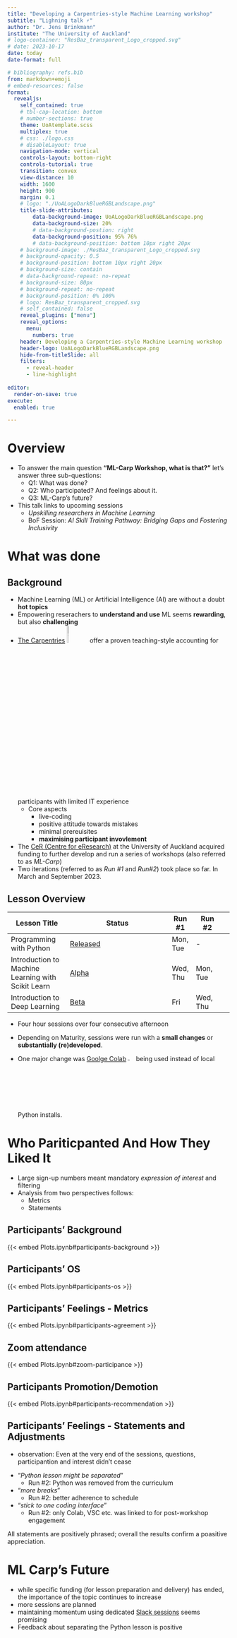 ```yaml
---
title: "Developing a Carpentries-style Machine Learning workshop"
subtitle: "Lighning talk ⚡️"
author: "Dr. Jens Brinkmann"
institute: "The University of Auckland"
# logo-container: "ResBaz_transparent_Logo_cropped.svg"
# date: 2023-10-17
date: today
date-format: full

# bibliography: refs.bib
from: markdown+emoji
# embed-resources: false
format:
  revealjs:
    self_contained: true
    # tbl-cap-location: bottom
    # number-sections: true
    theme: UoAtemplate.scss
    multiplex: true
    # css: ./logo.css
    # disableLayout: true
    navigation-mode: vertical
    controls-layout: bottom-right
    controls-tutorial: true
    transition: convex
    view-distance: 10
    width: 1600
    height: 900
    margin: 0.1
    # logo: "./UoALogoDarkBlueRGBLandscape.png"
    title-slide-attributes:
        data-background-image: UoALogoDarkBlueRGBLandscape.png
        data-background-size: 20%
        # data-background-postion: right
        data-background-position: 95% 76%
        # data-background-position: bottom 10px right 20px
    # background-image: ./ResBaz_transparent_Logo_cropped.svg
    # background-opacity: 0.5
    # background-position: bottom 10px right 20px
    # background-size: contain
    # data-background-repeat: no-repeat
    # background-size: 80px
    # background-repeat: no-repeat
    # background-position: 0% 100%
    # logo: ResBaz_transparent_cropped.svg
    # self_contained: false
    reveal_plugins: ["menu"]
    reveal_options:
      menu:
        numbers: true
    header: Developing a Carpentries-style Machine Learning workshop 
    header-logo: UoALogoDarkBlueRGBLandscape.png
    hide-from-titleSlide: all
    filters:
      - reveal-header
      - line-highlight
    
editor:
  render-on-save: true
execute: 
  enabled: true

--- 
```



# Overview
::: {.incremental}
- To answer the main question **"ML-Carp Workshop, what is that?"** let's answer three sub-questions:
  - Q1: What was done?
  - Q2: Who participated? And feelings about it.
  - Q3: ML-Carp's future?
- This talk links to upcoming sessions
  - *Upskilling researchers in Machine Learning*
  - BoF Session: *AI Skill Training Pathway: Bridging Gaps and Fostering Inclusivity*
:::

# What was done
## Background

::: {.incremental}
- Machine Learning (ML) or Artificial Intelligence (AI) are without a doubt **hot topics**
- Empowering reserachers to **understand and use** ML seems **rewarding**, but also **challenging**
- [The Carpentries](https://carpentries.org/) ![The Carpentries](TheCarpentries.svg){ width=10% } offer a proven teaching-style accounting for participants with limited IT experience
  - Core aspects 
    - live-coding
    - positive attitude towards mistakes
    - minimal prereuisites
    - **maximising participant invovlement**
- The [CeR (Centre for eResearch)](http://eresearch.auckland.ac.nz/) at the University of Auckland acquired funding to further develop and run a series of workshops (also referred to as *ML-Carp*)
- Two iterations (referred to as *Run #1* and *Run#2*) took place so far. In March and September 2023.

:::

## Lesson Overview


::: {.fragment .fade-in}
| Lesson Title                                       | Status                                                                                       | Run #1   | Run #2                    |   |
|----------------------------------------------------|----------------------------------------------------------------------------------------------|----------|---------------------------|---|
| Programming with Python                            | [Released](https://swcarpentry.github.io/python-novice-inflammation/)                        | Mon, Tue |             -             |   |
| Introduction to Machine Learning with Scikit Learn | [Alpha](https://mike-ivs.github.io/machine-learning-novice-sklearn/02-regression/index.html) | Wed, Thu |  Mon, Tue |   |
| Introduction to Deep Learning                      | [Beta](https://carpentries-incubator.github.io/deep-learning-intro/aio.html)                 |    Fri   |  Wed, Thu |   |
:::

::: {.fragment .fade-in}
- Four hour sessions over four consecutive afternoon
:::
::: {.fragment .fade-in}
- Depending on Maturity, sessions were run with a **small changes** or **substantially (re)developed**.
:::
::: {.fragment .fade-in}
- One major change was [Goolge Colab](https://colab.research.google.com/) ![Colab](./Google_Colaboratory_SVG_Logo.svg){ width=3% } being used instead of local Python installs.
:::

# Who Pariticpanted And How They Liked It

::: {.incremental}
- Large sign-up numbers meant mandatory *expression of interest* and filtering
- Analysis from two perspectives follows:
  - Metrics
  - Statements
::: 

## Participants' Background

{{< embed Plots.ipynb#participants-background >}}

## Participants' OS

{{< embed Plots.ipynb#participants-os >}}

## Participants' Feelings - Metrics

{{< embed Plots.ipynb#participants-agreement >}}

## Zoom attendance

{{< embed Plots.ipynb#zoom-participance >}}


## Participants Promotion/Demotion

{{< embed Plots.ipynb#participants-recommendation >}}

## Participants' Feelings - Statements and Adjustments

<!-- - various, most without background -->
<!-- - strong Zoom attendance -->
- observation: Even at the very end of the sessions, questions, participantion and interest didn't cease


::: {.incremental}
- "*Python lesson might be separated*"
  - Run #2: Python was removed from the curriculum
- "*more breaks*"
  - Run #2: better adherence to schedule
- "*stick to one coding interface*"
  - Run #2: only Colab, VSC etc. was linked to for post-workshop engagement
:::






::: {.fragment .fade-in}

:::{.callout-note}
All statements are positively phrased; overall the results confirm a poasitive appreciation.
:::

:::

<!-- # Reflection on Run #1 and adaption
- The learning curve appeared too steep. From no coding to refined DL approaches in a few days appeared too challenging
  - (some) Python knowledge was made a prerequisite for the Run #2. That hasn't lead to a decline in registrations
  - Two (half) days of Python being removed from this run's curriculum freed up time to allow for more breaks, an even slower pace and answering more specific questions
- End of the run shouldn't imply ceasing communication with (most) participants
  - while some researchs continue to stay in touch with CeR after Run #1, to keep up the momentum of more participants, after the end of the workshop should be less of a cut and more 'faded out'
    - A curated set of links for self-study was deemed too generic with an anticipated low continued interst in fully self-motivated  
    - Slack sub channel with targeted support
    - Kaggle?
    - VSC and local Python/GPU/Nectar/... 
    - ![Comparison](ComparisonRevRun1And2.jpg) TODO: make this appear and disappear

# What participants of Run #1 said
## What 1 thing did you like and would want to see in future workshops?
- *"apply these ML techniques on the different field"*
  - hard to achieve, focus on underlying theory
- *"slower pace"*
  - removed Python from curriculum 
- *"some research paper example?"*
  - hard
- *"add some quick group exercise session or quiz"*
  - more links/examples after the run
- *"many people were online to help the students"*
  - continued with many helpers

## What 1 thing you do think we could do better?
- too fast
- separate Python 
- adhering to break schedule

  # Comparing Run #1 and #2: What metrics and people say
  - what the numbers say 
    - more people signed up (word of mouth/positive experince being shared?)
    - more of this and that
  - what the pepole say
    - instrcutors/organisers (for the sake of bervity no full quotes)
      - better balance of topics (only ML, DL vs. having to cope with Python)
    - participants
      - ... -->

# ML Carp's Future
- while specific funding (for lesson preparation and delivery) has ended, the importance of the topic continues to increase
- more sessions are planned
- maintaining momentum using dedicated [Slack sessions](https://research-hub.auckland.ac.nz/digital-research-skills/hacky-hour) seems promising
- Feedback about separating the Python lesson is positive




